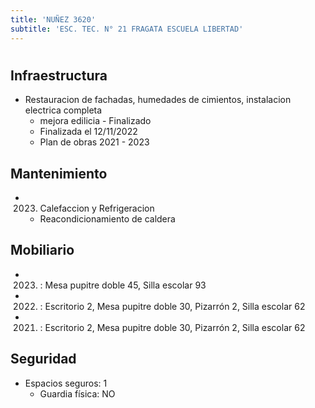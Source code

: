 ```yaml
---
title: 'NUÑEZ 3620'
subtitle: 'ESC. TEC. N° 21 FRAGATA ESCUELA LIBERTAD'
---
```


#
## Infraestructura

* Restauracion de fachadas, humedades de cimientos, instalacion electrica completa 
    + mejora edilicia - Finalizado 
    + Finalizada el 12/11/2022 
    + Plan de obras 2021 - 2023 






## Mantenimiento

*  (2023) Calefaccion y Refrigeracion 
    + Reacondicionamiento de caldera





## Mobiliario

*  (2023) : Mesa pupitre doble 45, Silla escolar 93 

*  (2022) : Escritorio 2, Mesa pupitre doble 30, Pizarrón 2, Silla escolar 62 

*  (2021) : Escritorio 2, Mesa pupitre doble 30, Pizarrón 2, Silla escolar 62 





## Seguridad

*  Espacios seguros: 1 
    + Guardia física: NO



